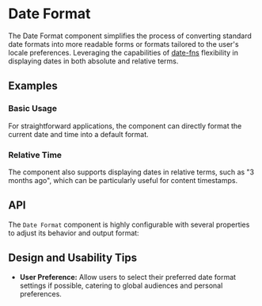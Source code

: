 
<Meta of={DateFormatStories} />

# Date Format
The Date Format component simplifies the process of converting standard date formats into more readable forms or formats tailored to the user's locale preferences. 
Leveraging the capabilities of [date-fns](https://www.npmjs.com/package/date-fns) flexibility in displaying dates in both absolute and relative terms.
## Examples
### Basic Usage
For straightforward applications, the component can directly format the current date and time into a default format.
<ToggleCanvas sourceState="shown" of={DateFormatStories.Simple} />

### Relative Time
The component also supports displaying dates in relative terms, such as "3 months ago", which can be particularly useful for content timestamps.
<ToggleCanvas sourceState="shown" of={DateFormatStories.Relative} />

## API
The `Date Format` component is highly configurable with several properties to adjust its behavior and output format:
<PropsTable name="DateFormat" />

## Design and Usability Tips

- **User Preference:** Allow users to select their preferred date format settings if possible, catering to global audiences and personal preferences.